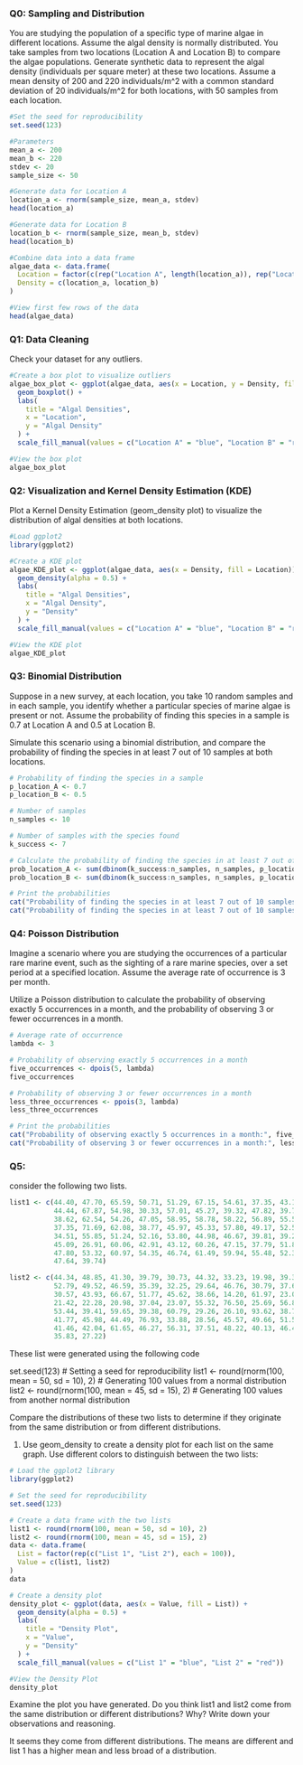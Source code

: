 ### Q0: Sampling and Distribution

You are studying the population of a specific type of marine algae in different locations. Assume the algal density is normally distributed. You take samples from two locations (Location A and Location B) to compare the algae populations. Generate synthetic data to represent the algal density (individuals per square meter) at these two locations. Assume a mean density of 200 and 220 individuals/m^2 with a common standard deviation of 20 individuals/m^2 for both locations, with 50 samples from each location.


```r
#Set the seed for reproducibility
set.seed(123)

#Parameters
mean_a <- 200
mean_b <- 220
stdev <- 20
sample_size <- 50

#Generate data for Location A
location_a <- rnorm(sample_size, mean_a, stdev)
head(location_a)

#Generate data for Location B
location_b <- rnorm(sample_size, mean_b, stdev)
head(location_b)

#Combine data into a data frame
algae_data <- data.frame(
  Location = factor(c(rep("Location A", length(location_a)), rep("Location B", length(location_b)))),
  Density = c(location_a, location_b)
)

#View first few rows of the data
head(algae_data)
```

### Q1: Data Cleaning

Check your dataset for any outliers. 


```r
#Create a box plot to visualize outliers
algae_box_plot <- ggplot(algae_data, aes(x = Location, y = Density, fill = Location)) +
  geom_boxplot() +
  labs(
    title = "Algal Densities",
    x = "Location",
    y = "Algal Density"
  ) +
  scale_fill_manual(values = c("Location A" = "blue", "Location B" = "red"))

#View the box plot
algae_box_plot

```


### Q2: Visualization and Kernel Density Estimation (KDE)

Plot a Kernel Density Estimation (geom_density plot) to visualize the distribution of algal densities at both locations. 




```r
#Load ggplot2
library(ggplot2)

#Create a KDE plot
algae_KDE_plot <- ggplot(algae_data, aes(x = Density, fill = Location)) +
  geom_density(alpha = 0.5) +
  labs(
    title = "Algal Densities",
    x = "Algal Density",
    y = "Density"
  ) +
  scale_fill_manual(values = c("Location A" = "blue", "Location B" = "red"))

#View the KDE plot
algae_KDE_plot
```

### Q3: Binomial Distribution
Suppose in a new survey, at each location, you take 10 random samples and in each sample, you identify whether a particular species of marine algae is present or not. Assume the probability of finding this species in a sample is 0.7 at Location A and 0.5 at Location B.

Simulate this scenario using a binomial distribution, and compare the probability of finding the species in at least 7 out of 10 samples at both locations.

```r
# Probability of finding the species in a sample
p_location_A <- 0.7
p_location_B <- 0.5

# Number of samples
n_samples <- 10

# Number of samples with the species found
k_success <- 7

# Calculate the probability of finding the species in at least 7 out of 10 samples
prob_location_A <- sum(dbinom(k_success:n_samples, n_samples, p_location_A))
prob_location_B <- sum(dbinom(k_success:n_samples, n_samples, p_location_B))

# Print the probabilities
cat("Probability of finding the species in at least 7 out of 10 samples at Location A:", prob_location_A, "\n")
cat("Probability of finding the species in at least 7 out of 10 samples at Location B:", prob_location_B, "\n")
```

### Q4: Poisson Distribution
Imagine a scenario where you are studying the occurrences of a particular rare marine event, such as the sighting of a rare marine species, over a set period at a specified location. Assume the average rate of occurrence is 3 per month.

Utilize a Poisson distribution to calculate the probability of observing exactly 5 occurrences in a month, and the probability of observing 3 or fewer occurrences in a month.

```r
# Average rate of occurrence
lambda <- 3

# Probability of observing exactly 5 occurrences in a month
five_occurrences <- dpois(5, lambda)
five_occurrences

# Probability of observing 3 or fewer occurrences in a month
less_three_occurrences <- ppois(3, lambda)
less_three_occurrences

# Print the probabilities
cat("Probability of observing exactly 5 occurrences in a month:", five_occurrences, "\n")
cat("Probability of observing 3 or fewer occurrences in a month:", less_three_occurrences, "\n")
```

### Q5: 
consider the following two lists. 

```r
list1 <- c(44.40, 47.70, 65.59, 50.71, 51.29, 67.15, 54.61, 37.35, 43.13, 45.54, 62.24, 53.60, 54.01, 51.11, 
           44.44, 67.87, 54.98, 30.33, 57.01, 45.27, 39.32, 47.82, 39.74, 42.71, 43.75, 33.13, 58.38, 51.53, 
           38.62, 62.54, 54.26, 47.05, 58.95, 58.78, 58.22, 56.89, 55.54, 49.38, 46.94, 46.20, 43.05, 47.92, 
           37.35, 71.69, 62.08, 38.77, 45.97, 45.33, 57.80, 49.17, 52.53, 49.71, 49.57, 63.69, 47.74, 65.16, 
           34.51, 55.85, 51.24, 52.16, 53.80, 44.98, 46.67, 39.81, 39.28, 53.04, 54.48, 50.53, 59.22, 70.50, 
           45.09, 26.91, 60.06, 42.91, 43.12, 60.26, 47.15, 37.79, 51.81, 48.61, 50.06, 53.85, 46.29, 56.44, 
           47.80, 53.32, 60.97, 54.35, 46.74, 61.49, 59.94, 55.48, 52.39, 43.72, 63.61, 44.00, 71.87, 65.33, 
           47.64, 39.74)

list2 <- c(44.34, 48.85, 41.30, 39.79, 30.73, 44.32, 33.23, 19.98, 39.30, 58.78, 36.37, 54.12, 20.73, 44.17, 
           52.79, 49.52, 46.59, 35.39, 32.25, 29.64, 46.76, 30.79, 37.64, 41.16, 72.66, 35.22, 48.53, 46.17, 
           30.57, 43.93, 66.67, 51.77, 45.62, 38.66, 14.20, 61.97, 23.09, 56.10, 73.64, 23.34, 55.53, 41.07, 
           21.42, 22.28, 20.98, 37.04, 23.07, 55.32, 76.50, 25.69, 56.82, 56.54, 49.98, 29.87, 43.21, 40.79, 
           53.44, 39.41, 59.65, 39.38, 60.79, 29.26, 26.10, 93.62, 38.75, 49.47, 54.55, 37.74, 52.75, 50.53, 
           41.77, 45.98, 44.49, 76.93, 33.88, 28.56, 45.57, 49.66, 51.55, 38.12, 29.05, 63.95, 39.76, 32.02, 
           41.46, 42.04, 61.65, 46.27, 56.31, 37.51, 48.22, 40.13, 46.42, 31.57, 25.34, 74.96, 54.01, 26.23, 
           35.83, 27.22)

```

These list were generated using the following code

set.seed(123)  # Setting a seed for reproducibility
list1 <- round(rnorm(100, mean = 50, sd = 10), 2)  # Generating 100 values from a normal distribution
list2 <- round(rnorm(100, mean = 45, sd = 15), 2)  # Generating 100 values from another normal distribution


Compare the distributions of these two lists to determine if they originate from the same distribution or from different distributions.

1. Use geom_density to create a density plot for each list on the same graph. Use different colors to distinguish between the two lists:
```r
# Load the ggplot2 library
library(ggplot2)

# Set the seed for reproducibility
set.seed(123)

# Create a data frame with the two lists
list1 <- round(rnorm(100, mean = 50, sd = 10), 2)
list2 <- round(rnorm(100, mean = 45, sd = 15), 2)
data <- data.frame(
  List = factor(rep(c("List 1", "List 2"), each = 100)),
  Value = c(list1, list2)
)
data

# Create a density plot
density_plot <- ggplot(data, aes(x = Value, fill = List)) +
  geom_density(alpha = 0.5) +
  labs(
    title = "Density Plot",
    x = "Value",
    y = "Density"
  ) +
  scale_fill_manual(values = c("List 1" = "blue", "List 2" = "red"))

#View the Density Plot
density_plot

```

Examine the plot you have generated. Do you think list1 and list2 come from the same distribution or different distributions? Why?
Write down your observations and reasoning.


It seems they come from different distributions. The means are different and list 1 has a higher mean and less broad of a distribution. 

